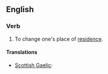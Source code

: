 ==English==

===Verb===
{{infl|en|verb|head=to [[move]] [[house]]}}

# {{idiom}} To change one's place of [[residence]].

====Translations====
{{trans-top|change place of residence}}
* [[Scottish Gaelic]]: {{t|gd|imrich}}
{{trans-mid}}
{{trans-bottom}}